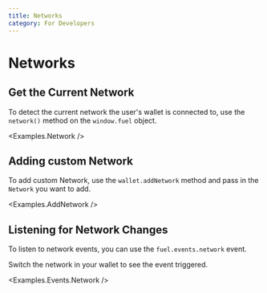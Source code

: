 ```yaml
---
title: Networks
category: For Developers
---
```


# Networks

## Get the Current Network

To detect the current network the user's wallet is connected to, use the `network()` method on the `window.fuel` object.

<CodeImport file="../../examples/Network.tsx" />

<Examples.Network />

## Adding custom Network

To add custom Network, use the `wallet.addNetwork` method and pass in the `Network` you want to add.

<CodeImport file="../../examples/AddNetwork.tsx" />

<Examples.AddNetwork />

## Listening for Network Changes

To listen to network events, you can use the `fuel.events.network` event.

<CodeImport file="../../examples/events/Network.tsx" />

Switch the network in your wallet to see the event triggered.

<Examples.Events.Network />
